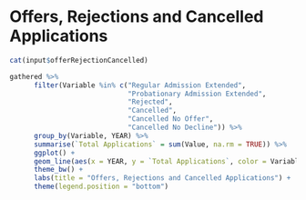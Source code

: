 # Offers, Rejections and Cancelled Applications

```r
cat(input$offerRejectionCancelled)
```

```r
gathered %>%
      filter(Variable %in% c("Regular Admission Extended",
                             "Probationary Admission Extended",
                             "Rejected",
                             "Cancelled",
                             "Cancelled No Offer",
                             "Cancelled No Decline")) %>%
      group_by(Variable, YEAR) %>%
      summarise(`Total Applications` = sum(Value, na.rm = TRUE)) %>%
      ggplot() +
      geom_line(aes(x = YEAR, y = `Total Applications`, color = Variable, group = Variable)) +
      theme_bw() +
      labs(title = "Offers, Rejections and Cancelled Applications") +
      theme(legend.position = "bottom")
```
\newpage
